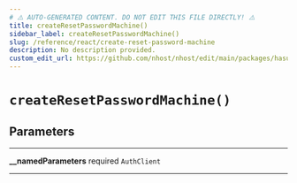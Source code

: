 ```yaml
---
# ⚠️ AUTO-GENERATED CONTENT. DO NOT EDIT THIS FILE DIRECTLY! ⚠️
title: createResetPasswordMachine()
sidebar_label: createResetPasswordMachine()
slug: /reference/react/create-reset-password-machine
description: No description provided.
custom_edit_url: https://github.com/nhost/nhost/edit/main/packages/hasura-auth-js/src/machines/reset-password.ts#L27
---
```


# `createResetPasswordMachine()`

## Parameters

---

**<span className="parameter-name">\_\_namedParameters</span>** <span className="optional-status">required</span> <code>AuthClient</code>

---
